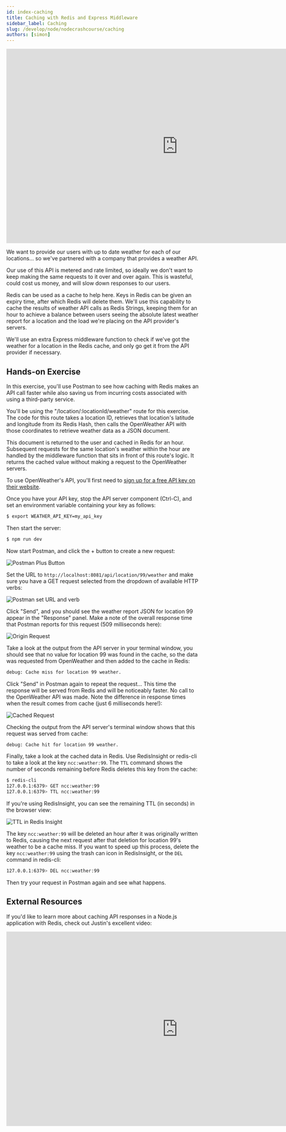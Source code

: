```yaml
---
id: index-caching
title: Caching with Redis and Express Middleware
sidebar_label: Caching
slug: /develop/node/nodecrashcourse/caching
authors: [simon]
---
```



<div class="text--center">
<iframe width="896" height="509" src="https://www.youtube.com/embed/UtB_eHmnz1Y" frameborder="0" allow="accelerometer; autoplay; clipboard-write; encrypted-media; gyroscope; picture-in-picture" allowfullscreen></iframe>
</div>

We want to provide our users with up to date weather for each of our locations… so we've partnered with a company that provides a weather API.

Our use of this API is metered and rate limited, so ideally we don't want to keep making the same requests to it over and over again.  This is wasteful, could cost us money, and will slow down responses to our users.

Redis can be used as a cache to help here.  Keys in Redis can be given an expiry time, after which Redis will delete them.  We'll use this capability to cache the results of weather API calls as Redis Strings, keeping them for an hour to achieve a balance between users seeing the absolute latest weather report for a location and the load we're placing on the API provider's servers.

We'll use an extra Express middleware function to check if we've got the weather for a location in the Redis cache, and only go get it from the API provider if necessary.

## Hands-on Exercise

In this exercise, you'll use Postman to see how caching with Redis makes an API call faster while also saving us from incurring costs associated with using a third-party service.

You'll be using the "/location/:locationId/weather" route for this exercise.  The code for this route takes a location ID, retrieves that location's latitude and longitude from its Redis Hash, then calls the OpenWeather API with those coordinates to retrieve weather data as a JSON document.  

This document is returned to the user and cached in Redis for an hour.  Subsequent requests for the same location's weather within the hour are handled by the middleware function that sits in front of this route's logic.  It returns the cached value without making a request to the OpenWeather servers.

To use OpenWeather's API, you'll first need to [sign up for a free API key on their website](https://home.openweathermap.org/users/sign_up).

Once you have your API key, stop the API server component (Ctrl-C), and set an environment variable containing your key as follows:

```bash
$ export WEATHER_API_KEY=my_api_key
```

Then start the server:

```bash
$ npm run dev
```

Now start Postman, and click the + button to create a new request:

![Postman Plus Button](images/postman_plus_button.png)

Set the URL to `http://localhost:8081/api/location/99/weather` and make sure you have a GET request selected from the dropdown of available HTTP verbs:

![Postman set URL and verb](images/postman_set_url.png)

Click "Send", and you should see the weather report JSON for location 99 appear in the "Response" panel.  Make a note of the overall response time that Postman reports for this request (509 milliseconds here):

![Origin Request](images/postman_origin_request.png)

Take a look at the output from the API server in your terminal window, you should see that no value for location 99 was found in the cache, so the data was requested from OpenWeather and then added to the cache in Redis:

```bash
debug: Cache miss for location 99 weather.
```

Click "Send" in Postman again to repeat the request... This time the response will be served from Redis and will be noticeably faster. No call to the OpenWeather API was made.  Note the difference in response times when the result comes from cache (just 6 milliseconds here!):

![Cached Request](images/postman_cached_request.png)

Checking the output from the API server's terminal window shows that this request was served from cache:

```bash
debug: Cache hit for location 99 weather.
```

Finally, take a look at the cached data in Redis.  Use RedisInsight or redis-cli to take a look at the key `ncc:weather:99`.  The `TTL` command shows the number of seconds remaining before Redis deletes this key from the cache:

```bash
$ redis-cli
127.0.0.1:6379> GET ncc:weather:99
127.0.0.1:6379> TTL ncc:weather:99
```

If you're using RedisInsight, you can see the remaining TTL (in seconds) in the browser view:

![TTL in Redis Insight](images/insight_ttl.png)

The key `ncc:weather:99` will be deleted an hour after it was originally written to Redis, causing the next request after that deletion for location 99's weather to be a cache miss.  If you want to speed up this process, delete the key `ncc:weather:99` using the trash can icon in RedisInsight, or the `DEL` command in redis-cli:

```bash
127.0.0.1:6379> DEL ncc:weather:99
```

Then try your request in Postman again and see what happens.

## External Resources

If you'd like to learn more about caching API responses in a Node.js application with Redis, check out Justin's excellent video:

<div class="text--center">
<iframe width="896" height="509" src="https://www.youtube.com/embed/hRecenOBYlE" frameborder="0" allow="accelerometer; autoplay; clipboard-write; encrypted-media; gyroscope; picture-in-picture" allowfullscreen></iframe>
</div>